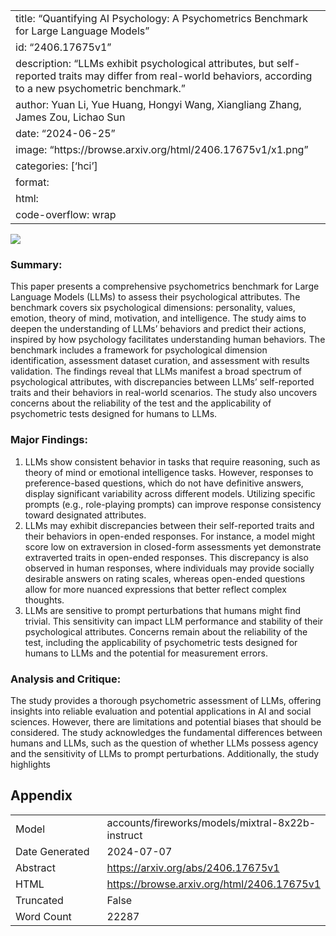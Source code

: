 
---
title: "Quantifying AI Psychology: A Psychometrics Benchmark for Large Language Models"
id: "2406.17675v1"
description: "LLMs exhibit psychological attributes, but self-reported traits may differ from real-world behaviors, according to a new psychometric benchmark."
author: Yuan Li, Yue Huang, Hongyi Wang, Xiangliang Zhang, James Zou, Lichao Sun
date: "2024-06-25"
image: "https://browse.arxiv.org/html/2406.17675v1/x1.png"
categories: ['hci']
format:
  html:
    code-overflow: wrap
---

![](https://browse.arxiv.org/html/2406.17675v1/x1.png)

### Summary:

This paper presents a comprehensive psychometrics benchmark for Large Language Models (LLMs) to assess their psychological attributes. The benchmark covers six psychological dimensions: personality, values, emotion, theory of mind, motivation, and intelligence. The study aims to deepen the understanding of LLMs' behaviors and predict their actions, inspired by how psychology facilitates understanding human behaviors. The benchmark includes a framework for psychological dimension identification, assessment dataset curation, and assessment with results validation. The findings reveal that LLMs manifest a broad spectrum of psychological attributes, with discrepancies between LLMs' self-reported traits and their behaviors in real-world scenarios. The study also uncovers concerns about the reliability of the test and the applicability of psychometric tests designed for humans to LLMs.

### Major Findings:

1. LLMs show consistent behavior in tasks that require reasoning, such as theory of mind or emotional intelligence tasks. However, responses to preference-based questions, which do not have definitive answers, display significant variability across different models. Utilizing specific prompts (e.g., role-playing prompts) can improve response consistency toward designated attributes.
2. LLMs may exhibit discrepancies between their self-reported traits and their behaviors in open-ended responses. For instance, a model might score low on extraversion in closed-form assessments yet demonstrate extraverted traits in open-ended responses. This discrepancy is also observed in human responses, where individuals may provide socially desirable answers on rating scales, whereas open-ended questions allow for more nuanced expressions that better reflect complex thoughts.
3. LLMs are sensitive to prompt perturbations that humans might find trivial. This sensitivity can impact LLM performance and stability of their psychological attributes. Concerns remain about the reliability of the test, including the applicability of psychometric tests designed for humans to LLMs and the potential for measurement errors.

### Analysis and Critique:

The study provides a thorough psychometric assessment of LLMs, offering insights into reliable evaluation and potential applications in AI and social sciences. However, there are limitations and potential biases that should be considered. The study acknowledges the fundamental differences between humans and LLMs, such as the question of whether LLMs possess agency and the sensitivity of LLMs to prompt perturbations. Additionally, the study highlights

## Appendix

|          |          |
|----------|----------|
| Model     | accounts/fireworks/models/mixtral-8x22b-instruct       |
| Date Generated     | 2024-07-07       |
| Abstract | [https://arxiv.org/abs/2406.17675v1](https://arxiv.org/abs/2406.17675v1)        |
| HTML     | [https://browse.arxiv.org/html/2406.17675v1](https://browse.arxiv.org/html/2406.17675v1)       |
| Truncated       | False       |
| Word Count       | 22287       |